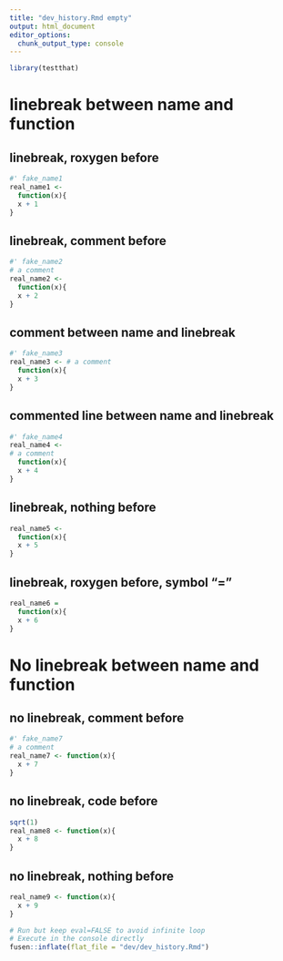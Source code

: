 ```yaml
---
title: "dev_history.Rmd empty"
output: html_document
editor_options: 
  chunk_output_type: console
---
```


```r
library(testthat)
```

# linebreak between name and function

## linebreak, roxygen before
    
```r
#' fake_name1
real_name1 <-
  function(x){
  x + 1
}
```

## linebreak, comment before

```r
#' fake_name2
# a comment
real_name2 <- 
  function(x){
  x + 2
}
```

## comment between name and linebreak

```r
#' fake_name3
real_name3 <- # a comment
  function(x){
  x + 3
}
```

## commented line between name and linebreak

```r
#' fake_name4
real_name4 <- 
# a comment
  function(x){
  x + 4
}
```

## linebreak, nothing before

```r
real_name5 <- 
  function(x){
  x + 5
}
```

## linebreak, roxygen before, symbol "="

```r
real_name6 = 
  function(x){
  x + 6
}
```

# No linebreak between name and function

## no linebreak, comment before

```r
#' fake_name7
# a comment
real_name7 <- function(x){
  x + 7
}
```

## no linebreak, code before

```r
sqrt(1)
real_name8 <- function(x){
  x + 8
}
```

## no linebreak, nothing before

```r
real_name9 <- function(x){
  x + 9
}
```


```r
# Run but keep eval=FALSE to avoid infinite loop
# Execute in the console directly
fusen::inflate(flat_file = "dev/dev_history.Rmd")
```
